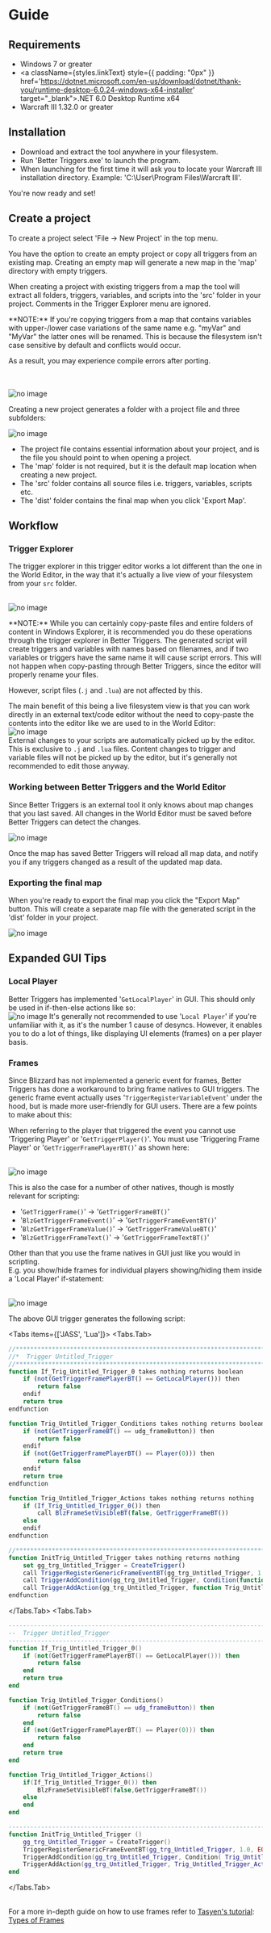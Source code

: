 

# Guide

## Requirements
- Windows 7 or greater
- <a className={styles.linkText} style={{ padding: "0px" }} href='https://dotnet.microsoft.com/en-us/download/dotnet/thank-you/runtime-desktop-6.0.24-windows-x64-installer' target="_blank">.NET 6.0 Desktop Runtime x64</a>
- Warcraft III 1.32.0 or greater

## Installation
- Download and extract the tool anywhere in your filesystem.
- Run 'Better Triggers.exe' to launch the program.
- When launching for the first time it will ask you to locate your Warcraft III installation directory.  Example: 'C:\User\Program Files\Warcraft III'.

You're now ready and set!

## Create a project
To create a project select 'File -&gt; New Project' in the top menu.

You have the option to create an empty project or copy all triggers from an existing map.
Creating an empty map will generate a new map in the 'map' directory with empty triggers.

When creating a project with existing triggers from a map the tool will extract all folders, triggers, variables, and scripts
into the 'src' folder in your project. Comments in the Trigger Explorer menu are ignored.

<Callout>
  **NOTE:** If you're copying triggers from a map that contains variables with upper-/lower case variations of the same name
e.g. "myVar" and "MyVar" the latter ones will be renamed.
This is because the filesystem isn't case sensitive by default and conflicts would occur.

As a result, you may experience compile errors after porting.
</Callout>


<br/>
<br/>
<img
className="image"
src={pngNewProject.src}
alt="no image"
/>

<br/>

Creating a new project generates a folder with a project file and three subfolders:
<br/>

<img
className="image"
src={pngProjectFiles.src}
alt="no image"
/>
- The project file contains essential information about your project, and is the file you should point to when opening a project.
- The 'map' folder is not required, but it is the default map location when creating a new project.
- The 'src' folder contains all source files i.e. triggers, variables, scripts etc.
- The 'dist' folder contains the final map when you click 'Export Map'.

## Workflow

### Trigger Explorer
The trigger explorer in this trigger editor works a lot different than the one in the World Editor,
in the way that it's actually a live view of your filesystem from your <code>src</code> folder. <br/><br/>
            
<img
className="image"
src={pngTriggerExplorer.src}
alt="no image"
/>
<br/>

<Callout>
**NOTE:** While you can certainly copy-paste files and entire folders of content in Windows Explorer, it is
recommended you do these operations through the trigger explorer in Better Triggers. The generated script will
create triggers and variables with names based on filenames, and if two variables
or triggers have the same name it will cause script errors. This will not happen when copy-pasting through
Better Triggers, since the editor will properly rename your files.

However, script files (<code>.j</code> and <code>.lua</code>) are not affected by this.
</Callout>


The main benefit of this being a live filesystem view is that you can work directly in an external text/code editor 
without the need to copy-paste the contents into the editor like we are used to in the World Editor:
<br/>
<img
className="image"
src={gifLiveScript.src}
alt="no image"
/>
<br/>
External changes to your scripts are automatically picked up by the editor. This is exclusive to <code>.j</code> and <code>.lua</code> files.
Content changes to trigger and variable files will not be picked up by the editor, but it's generally not recommended
to edit those anyway.

### Working between Better Triggers and the World Editor

Since Better Triggers is an external tool it only knows about map changes that you last saved.
All changes in the World Editor must be saved before Better Triggers can detect the changes.
<br/>

<img
className="image"
src={pngMapSave.src}
alt="no image"
/>

Once the map has saved Better Triggers will reload all map data, and notify you if any triggers changed as a result of the updated map data.

### Exporting the final map

When you're ready to export the final map you click the "Export Map" button.
This will create a separate map file with the generated script in the 'dist' folder in your project.

<img
className="image"
src={pngExportMap.src}
alt="no image"
/>


## Expanded GUI Tips

### Local Player
Better Triggers has implemented '<code>GetLocalPlayer</code>' in GUI.
This should only be used in if-then-else actions like so:
<br/>
<img
className="image"
src={pngLocalPlayer.src}
alt="no image"
/>
It's generally not recommended to use '<code>Local Player</code>' if you're unfamiliar with it, as it's the number 1 cause of desyncs.
However, it enables you to do a lot of things, like displaying UI elements (frames) on a per player basis.

### Frames
Since Blizzard has not implemented a generic event for frames, Better Triggers has done a workaround to bring
frame natives to GUI triggers. The generic frame event actually uses '<code>TriggerRegisterVariableEvent</code>' under the hood,
but is made more user-friendly for GUI users. There are a few points to make about this:

When referring to the player that triggered the event you cannot use 'Triggering Player' or '<code>GetTriggerPlayer()</code>'.
You must use 'Triggering Frame Player' or '<code>GetTriggerFramePlayerBT()</code>' as shown here:

<br/>
<img
className="image"
src={pngFrameEvent.src}
alt="no image"
/>
            
This is also the case for a number of other natives, though is mostly relevant for scripting:
- '<code>GetTriggerFrame()</code>' -&gt; '<code>GetTriggerFrameBT()</code>'
- '<code>BlzGetTriggerFrameEvent()</code>' -&gt; '<code>GetTriggerFrameEventBT()</code>'
- '<code>BlzGetTriggerFrameValue()</code>' -&gt; '<code>GetTriggerFrameValueBT()</code>'
- '<code>BlzGetTriggerFrameText()</code>' -&gt; '<code>GetTriggerFrameTextBT()</code>'


Other than that you use the frame natives in GUI just like you would in scripting. <br/>
E.g. you show/hide frames for individual players showing/hiding them inside a 'Local Player' if-statement:<br/><br/>


<img
className="image"
src={pngFrameShowHide.src}
alt="no image"
/>

The above GUI trigger generates the following script:

<Tabs items={['JASS', 'Lua']}>
  <Tabs.Tab>
```js
//****************************************************************************
//*  Trigger Untitled_Trigger
//****************************************************************************
function If_Trig_Untitled_Trigger_0 takes nothing returns boolean
	if (not(GetTriggerFramePlayerBT() == GetLocalPlayer())) then
		return false
	endif
	return true
endfunction

function Trig_Untitled_Trigger_Conditions takes nothing returns boolean
	if (not(GetTriggerFrameBT() == udg_frameButton)) then 
		return false
	endif
	if (not(GetTriggerFramePlayerBT() == Player(0))) then 
		return false
	endif
	return true
endfunction

function Trig_Untitled_Trigger_Actions takes nothing returns nothing
	if (If_Trig_Untitled_Trigger_0()) then
		call BlzFrameSetVisibleBT(false, GetTriggerFrameBT())
	else
	endif
endfunction

//****************************************************************************
function InitTrig_Untitled_Trigger takes nothing returns nothing
	set gg_trg_Untitled_Trigger = CreateTrigger()
	call TriggerRegisterGenericFrameEventBT(gg_trg_Untitled_Trigger, 1.0, EQUAL, "bt_genericFrameEvent")
	call TriggerAddCondition(gg_trg_Untitled_Trigger, Condition(function Trig_Untitled_Trigger_Conditions))
	call TriggerAddAction(gg_trg_Untitled_Trigger, function Trig_Untitled_Trigger_Actions)
endfunction
```
</Tabs.Tab>
<Tabs.Tab>
```lua
-----------------------------------------------------------------------------
--  Trigger Untitled_Trigger
-----------------------------------------------------------------------------
function If_Trig_Untitled_Trigger_0()
	if (not(GetTriggerFramePlayerBT() == GetLocalPlayer())) then
		return false
	end
	return true
end

function Trig_Untitled_Trigger_Conditions()
	if (not(GetTriggerFrameBT() == udg_frameButton)) then
		return false
	end
	if (not(GetTriggerFramePlayerBT() == Player(0))) then
		return false
	end
	return true
end

function Trig_Untitled_Trigger_Actions()
	if(If_Trig_Untitled_Trigger_0()) then
	 	BlzFrameSetVisibleBT(false,GetTriggerFrameBT())
	else
	end
end

-----------------------------------------------------------------------------
function InitTrig_Untitled_Trigger ()
	gg_trg_Untitled_Trigger = CreateTrigger()
 	TriggerRegisterGenericFrameEventBT(gg_trg_Untitled_Trigger, 1.0, EQUAL, "bt_genericFrameEvent") 
	TriggerAddCondition(gg_trg_Untitled_Trigger, Condition( Trig_Untitled_Trigger_Conditions))
	TriggerAddAction(gg_trg_Untitled_Trigger, Trig_Untitled_Trigger_Actions)
end
```
</Tabs.Tab>
</Tabs>


<br/>
For a more in-depth guide on how to use frames refer to <a className='default-li' style={{ padding: "0px" }} href='https://www.hiveworkshop.com/pastebin/e23909d8468ff4942ccea268fbbcafd1.20598' target="_blank">Tasyen's tutorial</a>: 
<a className={styles.linkText} style={{ padding: "0px" }} href='https://www.hiveworkshop.com/threads/ui-list-default-mainframes.317884/' target="_blank">Types of Frames</a>

